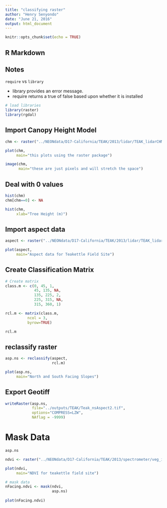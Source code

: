 ```yaml
---
title: "classifying raster"
author: "Henry Senyondo"
date: "June 21, 2016"
output: html_document
---
```


```r
knitr::opts_chunk$set(echo = TRUE)
```

## R Markdown

## Notes
 `require` vs `library` 
 
 * library provides an error message.
 * require returns a true of false based upon whether it is installed

```r

# load libraries
library(raster)
library(rgdal)

```

## Import Canopy Height Model

```r

chm <- raster("../NEONdata/D17-California/TEAK/2013/lidar/TEAK_lidarCHM.tif")

plot(chm,
     main="this plots using the raster package")

image(chm, 
      main="these are just pixels and will stretch the space")
```

## Deal with 0 values

```r

hist(chm)
chm[chm==0] <- NA

hist(chm,
     xlab="Tree Height (m)")

```

## Import aspect data

```r

aspect <- raster("../NEONdata/D17-California/TEAK/2013/lidar/TEAK_lidarAspect.tif")

plot(aspect,
     main="Aspect data for Teakettle Field Site")
```

## Create Classification Matrix

```r
# Create matrix
class.m <- c(0, 45, 1,
             45, 135, NA,
             135, 225, 2,
             225, 315, NA,
             315, 360, 1)

rcl.m <- matrix(class.m,
          ncol = 3,
          byrow=TRUE)

rcl.m

```

## reclassify raster 
```r

asp.ns <- reclassify(aspect, 
                     rcl.m)

plot(asp.ns,
     main="North and South Facing Slopes")


```

## Export Geotiff

```r

writeRaster(asp.ns,
            file="../outputs/TEAK/Teak_nsAspect2.tif",
            options="COMPRESS=LZW",
            NAflag = -9999)

```

# Mask Data

```r
asp.ns

ndvi <- raster("../NEONdata/D17-California/TEAK/2013/spectrometer/veg_index/TEAK_NDVI.tif")

plot(ndvi,
     main="NDVI for teakettle field site")

# mask data
nFacing.ndvi <- mask(ndvi, 
                     asp.ns)
  
plot(nFacing.ndvi)  
  
  
  
```


